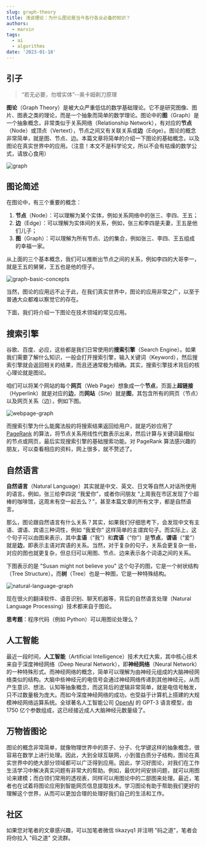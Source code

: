 ```yaml
---
slug: graph-theory
title: 浅谈理论：为什么图论是当今各行各业必备的知识？
authors:
  - marvin
tags:
  - ai
  - algorithms
date: '2023-01-18'
---
```

## 引子

> “若无必要，勿增实体”--奥卡姆剃刀原理

**图论**（Graph Theory）是被大众严重低估的数学基础理论。它不是研究图像、图片、图表之类的理论，而是一个抽象而简单的数学理论。图论中的**图**（Graph）是一个抽象概念，非常类似于关系网络（Relationship Network），有对应的**节点**（Node）或顶点（Vertext），节点之间又有关联关系或**边**（Edge）。图论的概念非常简单，就是图、节点、边。本篇文章将简单的介绍一下图论的基础概念，以及图论在真实世界中的应用。（注意！本文不是科学论文，所以不会有枯燥的数学公式，请放心食用）

![graph](https://codao.crawlab.cn/images/2023-01-18-070230.png)

## 图论简述

在图论中，有三个重要的概念：

1. **节点**（Node）：可以理解为某个实体，例如关系网络中的张三、李四、王五；
2. **边**（Edge）：可以理解为实体间的关系，例如，张三和李四是夫妻，王五是他们儿子；
3. **图**（Graph）：可以理解为所有节点、边的集合，例如张三、李四、王五组成的幸福一家。

从上面的三个基本概念，我们可以推断出节点之间的关系，例如李四的大哥李一，就是王五的舅舅，王五也是他的侄子。

<!--truncate-->

![graph-basic-concepts](https://codao.crawlab.cn/images/2023-01-18-065750.png)

当然，图论的应用远不止于此，在我们真实世界中，图论的应用非常之广，以至于普通大众都难以察觉它的存在。

下面，我们将介绍一下图论在技术领域的常见应用。

## 搜索引擎

谷歌、百度、必应，这些都是我们日常使用的**搜索引擎**（Search Engine）。如果我们需要了解什么知识，一般会打开搜索引擎，输入关键词（Keyword），然后搜索引擎就会返回相关的结果，而且还通常极为精确。其实，搜索引擎技术背后的核心理论就是图论。

咱们可以将某个网站的每个**网页**（Web Page）想象成一个**节点**，页面上**超链接**（Hyperlink）就是对应的**边**，而**网站**（Site）就是**图**，其包含所有的网页（节点）以及网页关系（边），例如下图。

![webpage-graph](https://codao.crawlab.cn/images/2023-01-18-070808.png)

而搜索引擎为什么能魔法般的将搜索结果返回给用户，就是巧妙应用了 [PageRank](https://en.wikipedia.org/wiki/PageRank) 的算法，将节点关系用线性代数表示出来，然后计算与关键词最相似的节点或网页，最后实现搜索引擎的基础搜索功能。对 PageRank 算法感兴趣的朋友，可以查看相应的资料，网上很多，就不赘述了。

## 自然语言

**自然语言**（Natural Language）其实就是中文、英文、日文等自然人对话所使用的语言。例如，张三给李四说 “我爱你”，或者你问朋友 “上周我在市区发现了个超棒的咖啡馆，这周末有空一起去么？”，甚至本篇文章的所有文字，都是自然语言。

那么，图论跟自然语言有什么关系？其实，如果我们仔细思考下，会发现中文有主语、谓语、宾语三种词性，例如 “我爱你” 这样简单的主谓宾句子。而实际上，这个句子可以由图来表示，其中**主语**（“我”）和**宾语**（“你”）是**节点**，**谓语**（“爱”）就是**边**，即表示主语对宾语的关系。当然，对于复杂的句子，关系会更复杂一些，对应的图也就更复杂，但总归可以用图、节点、边来表示各个词语之间的关系。

下图表示的是 "Susan might not believe you" 这个句子的图，它是一个树状结构（Tree Structure）。而**树**（Tree）也是一种图，它是一种特殊结构。

![natural-language-graph](https://codao.crawlab.cn/images/2023-01-18-072338.png)

现在很火的翻译软件、语音识别、聊天机器等，背后的自然语言处理（Natural Language Processing）技术都来自于图论。

**思考题**：程序代码（例如 Python）可以用图论处理么？

## 人工智能

最近一段时间，**人工智能**（Artificial Intelligence）技术大红大紫，其中核心技术来自于深度神经网络（Deep Neural Network），即**神经网络**（Neural Network）的一种特殊形式。而神经网络的概念，简单可以理解为由神经元组成的大脑神经网络类似的结构。大脑中些神经元的电信号会通过神经网络传递到其他神经元，从而产生意识、想法、认知等抽象概念，而这背后的逻辑非常简单，就是电信号触发，只不过数量极为庞大。而如今深度神经网络的成功，也受益于计算机上搭建的大规模神经网络运算系统。全球著名人工智能公司 [OpenAI](https://openai.com/) 的 GPT-3 语言模型，由 1750 亿个参数组成，这已经接近成人大脑神经元数量级了。

## 万物皆图论

图论的概念非常简单，就像物理世界中的原子、分子、化学键这样的抽象概念，很容易在数学上进行处理。因此，大到全球互联网，小到蛋白质分子结构，图论在真实世界中的绝大部分领域都可以广泛得到应用。因此，学习好图论，对我们在工作生活学习中解决真实问题有非常大的帮助。例如，最优时间安排问题，就可以用图论来建模；而白领们常用的透视表，同样可以用图论中的二部图来处理。最近，笔者也在试着将图论应用到智能网页信息提取技术。学习图论有助于帮助我们更好的理解这个世界，从而可以更加合理的处理好我们自己的生活和工作。

## 社区

如果您对笔者的文章感兴趣，可以加笔者微信 tikazyq1 并注明 "码之道"，笔者会将你拉入 "码之道" 交流群。
